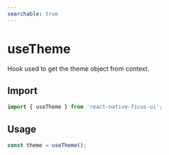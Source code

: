 ```yaml
---
searchable: true
---
```


# useTheme

Hook used to get the theme object from context.

## Import

```js
import { useTheme } from 'react-native-ficus-ui';
```

## Usage

```js
const theme = useTheme();
```
